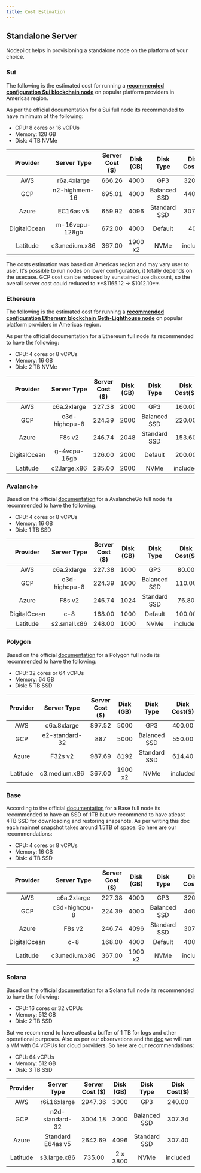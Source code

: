 ```yaml
---
title: Cost Estimation
---
```


## Standalone Server

Nodepilot helps in provisioning a standalone node on the platform of your choice.

### Sui

The following is the estimated cost for running a [**recommended configuration Sui blockchain node**](https://docs.sui.io/build/fullnode#hardware-requirements) on popular platform providers in Americas region.

As per the official documentation for a Sui full node its recommended to have minimum of the following:

- CPU: 8 cores or 16 vCPUs
- Memory: 128 GB
- Disk: 4 TB NVMe

|   Provider   |  Server Type   | Server Cost ($) | Disk (GB) |  Disk Type   | Disk Cost($) |                                         Monthly Cost ($)                                         |
| :----------: | :------------: | :-------------: | :-------: | :----------: | :----------: | :----------------------------------------------------------------------------------------------: |
|     AWS      |  r6a.4xlarge   |     666.26      |   4000    |     GP3      |    320.00    |     [986.26](https://calculator.aws/#/estimate?id=24d697438d2b3e52b77bab7e1004cfe36e48651a)      |
|     GCP      | n2-highmem-16  |     695.01      |   4000    | Balanced SSD |    440.00    | [1135.01](https://cloud.google.com/products/calculator/#id=c7c15d25-5a25-4133-ac1f-87c8fabc1e03) |
|    Azure     |   EC16as v5    |     659.92      |   4096    | Standard SSD |    307.20    |                  [967.12](https://azure.com/e/73021f4d1540424da67fb8f799f6a81a)                  |
| DigitalOcean | m-16vcpu-128gb |     672.00      |   4000    |   Default    |     400      |                                             1072.00                                              |
|   Latitude   | c3.medium.x86  |     367.00      |  1900 x2  |     NVMe     |   included   |                                              388.00                                              |

<Note>
	The costs estimation was based on Americas region and may vary user to user.
	It's possible to run nodes on lower configuration, it totally depends on the
	usecase.
</Note>

<Info>
	GCP cost can be reduced by sunstained use discount, so the overall server cost
	could reduced to **$1165.12 -> $1012.10**.
</Info>

### Ethereum

The following is the estimated cost for running a [**recommended configuration Ethereum blockchain Geth-Lighthouse node**](https://ethereum.org/en/developers/docs/nodes-and-clients/run-a-node/#requirements) on popular platform providers in Americas region.

As per the official documentation for a Ethereum full node its recommended to have the following:

- CPU: 4 cores or 8 vCPUs
- Memory: 16 GB
- Disk: 2 TB NVMe

|   Provider   |  Server Type  | Server Cost ($) | Disk (GB) |  Disk Type   | Disk Cost($) |                                        Monthly Cost ($)                                         |
| :----------: | :-----------: | :-------------: | :-------: | :----------: | :----------: | :---------------------------------------------------------------------------------------------: |
|     AWS      |  c6a.2xlarge  |     227.38      |   2000    |     GP3      |    160.00    |     [387.38](https://calculator.aws/#/estimate?id=b51da113ad6fd3a95a9a1d931d2853cf77e098cb)     |
|     GCP      | c3d-highcpu-8 |     224.39      |   2000    | Balanced SSD |    220.00    | [444.39](https://cloud.google.com/products/calculator/#id=947aa446-e85b-4351-9205-6bcdaa0efdda) |
|    Azure     |    F8s v2     |     246.74      |   2048    | Standard SSD |    153.60    |                 [400.34](https://azure.com/e/a5d0d5046374439497588dda8040d8be)                  |
| DigitalOcean | g-4vcpu-16gb  |     126.00      |   2000    |   Default    |    200.00    |                                             326.00                                              |
|   Latitude   | c2.large.x86  |     285.00      |   2000    |     NVMe     |   included   |                                             285.00                                              |

### Avalanche

Based on the official [documentation](https://docs.avax.network/nodes/run/node-manually#hardware-and-os-requirements) for a AvalancheGo full node its recommended to have the following:

- CPU: 4 cores or 8 vCPUs
- Memory: 16 GB
- Disk: 1 TB SSD

|   Provider   |  Server Type  | Server Cost ($) | Disk (GB) |  Disk Type   | Disk Cost($) |                                        Monthly Cost ($)                                         |
| :----------: | :-----------: | :-------------: | :-------: | :----------: | :----------: | :---------------------------------------------------------------------------------------------: |
|     AWS      |  c6a.2xlarge  |     227.38      |   1000    |     GP3      |    80.00     |     [307.38](https://calculator.aws/#/estimate?id=00a0e331b796c5d4f965270b3941c12491c1a596)     |
|     GCP      | c3d-highcpu-8 |     224.39      |   1000    | Balanced SSD |    110.00    | [334.39](https://cloud.google.com/products/calculator/#id=080e71a3-af23-4656-9142-3e3921edf76a) |
|    Azure     |    F8s v2     |     246.74      |   1024    | Standard SSD |    76.80     |                 [323.54](https://azure.com/e/b129561afa044f0b9a4d70eacd841803)                  |
| DigitalOcean |      c-8      |     168.00      |   1000    |   Default    |    100.00    |                                             268.00                                              |
|   Latitude   | s2.small.x86  |     248.00      |   1000    |     NVMe     |   included   |                                             248.00                                              |

### Polygon

Based on the official [documentation](https://wiki.polygon.technology/docs/pos/validator/validator-node-system-requirements/#recommended-system-requirements) for a Polygon full node its recommended to have the following:

- CPU: 32 cores or 64 vCPUs
- Memory: 64 GB
- Disk: 5 TB SSD

| Provider |  Server Type   | Server Cost ($) | Disk (GB) |  Disk Type   | Disk Cost($) |                                         Monthly Cost ($)                                         |
| :------: | :------------: | :-------------: | :-------: | :----------: | :----------: | :----------------------------------------------------------------------------------------------: |
|   AWS    |  c6a.8xlarge   |     897.52      |   5000    |     GP3      |    400.00    |     [1297.52](https://calculator.aws/#/estimate?id=04bf591a3282b954693d68bd9823639a8663e5bf)     |
|   GCP    | e2-standard-32 |       887       |   5000    | Balanced SSD |    550.00    | [1437.00](https://cloud.google.com/products/calculator/#id=e0cbe41f-0db4-4ee9-b2eb-01c8fcbf46ca) |
|  Azure   |    F32s v2     |     987.69      |   8192    | Standard SSD |    614.40    |                 [1602.09](https://azure.com/e/860e5698810f4438bf5c9f8429ecb8b7)                  |
| Latitude | c3.medium.x86  |     367.00      |  1900 x2  |     NVMe     |   included   |                                              372.00                                              |

### Base

According to the official [documentation](https://docs.base.org/guides/run-a-base-node#hardware-requirements) for a Base full node its recommended to have an SSD of 1TB but
we recommend to have atleast 4TB SSD for downloading and restoring snapshots. As per writing this doc each mainnet snapshot takes around 1.5TB of space. So here are our recommendations:

- CPU: 4 cores or 8 vCPUs
- Memory: 16 GB
- Disk: 4 TB SSD

|   Provider   |  Server Type  | Server Cost ($) | Disk (GB) |  Disk Type   | Disk Cost($) |                                        Monthly Cost ($)                                         |
| :----------: | :-----------: | :-------------: | :-------: | :----------: | :----------: | :---------------------------------------------------------------------------------------------: |
|     AWS      |  c6a.2xlarge  |     227.38      |   4000    |     GP3      |    320.00    |     [547.38](https://calculator.aws/#/estimate?id=6afab4be83ab287f2c6959b75ce5385152cd1470)     |
|     GCP      | c3d-highcpu-8 |     224.39      |   4000    | Balanced SSD |    440.00    | [664.39](https://cloud.google.com/products/calculator/#id=4f7743e9-50e1-429e-a8e8-8ca6845a43b5) |
|    Azure     |    F8s v2     |     246.74      |   4096    | Standard SSD |    307.40    |                 [554.14](https://azure.com/e/9de1140735a849349aea66ba899dff35)                  |
| DigitalOcean |      c-8      |     168.00      |   4000    |   Default    |    400.00    |                                             568.00                                              |
|   Latitude   | c3.medium.x86 |     367.00      |  1900 x2  |     NVMe     |   included   |                                             388.00                                              |

### Solana

Based on the official [documentation](https://docs.solana.com/running-validator/validator-reqs#rpc-node-recommendations) for a Solana full node its recommended to have the following:

- CPU: 16 cores or 32 vCPUs
- Memory: 512 GB
- Disk: 2 TB SSD

But we recommend to have atleast a buffer of 1 TB for logs and other operational purposes. Also as per our observations and the [doc](https://docs.solana.com/running-validator/validator-reqs#virtual-machines-on-cloud-platforms)
we will run a VM with 64 vCPUs for cloud providers. So here are our recommendations:

- CPU: 64 vCPUs
- Memory: 512 GB
- Disk: 3 TB SSD

| Provider |    Server Type    | Server Cost ($) | Disk (GB) |  Disk Type   | Disk Cost($) |                                                                                                                                                                                                                                                                                                                             Monthly Cost ($)                                                                                                                                                                                                                                                                                                                              |
| :------: | :---------------: | :-------------: | :-------: | :----------: | :----------: | :-----------------------------------------------------------------------------------------------------------------------------------------------------------------------------------------------------------------------------------------------------------------------------------------------------------------------------------------------------------------------------------------------------------------------------------------------------------------------------------------------------------------------------------------------------------------------------------------------------------------------------------------------------------------------: |
|   AWS    |   r6i.16xlarge    |     2947.36     |   3000    |     GP3      |    240.00    |                                                                                                                                                                                                                                                                                         [3187.36](https://calculator.aws/#/estimate?id=75283d956e2724e84cf2ccca8acd565a5189eaa3)                                                                                                                                                                                                                                                                                          |
|   GCP    |  n2d-standard-32  |     3004.18     |   3000    | Balanced SSD |    307.34    | [3311.52](https://cloud.google.com/products/calculator/?utm_source=google&utm_medium=cpc&utm_campaign=japac-IN-all-en-dr-BKWS-all-hv-trial-EXA-dr-1605216&utm_content=text-ad-none-none-DEV_c-CRE_634197777342-ADGP_Hybrid%20%7C%20BKWS%20-%20EXA%20%7C%20Txt%20~%20Storage_Cloud%20Storage_gcp%20storage_price-KWID_43700074201094982-kwd-836982052486&userloc_9301326-network_g&utm_term=KW_gcp%20storage%20price%20calculator&gad_source=1&gclid=CjwKCAiA75itBhA6EiwAkho9e8q-274PTeffIouh0B8TsH7qHPCJf9UiHcnJGQCU-YsRoExJ8mDJ8RoCcgsQAvD_BwE&gclsrc=aw.ds&dl=CiQ5ODVjYjMzNy0wNmVlLTQ4OTUtOWYxYS03MzlmNjJlOWIxZTYQChokMEQyMzUzRTItQjkyOS00MjhGLUJBODAtQUREODczMzdDMEU2) |
|  Azure   | Standard E64as v5 |     2642.69     |   4096    | Standard SSD |    307.40    |                                                                                                                                                                                                                                                                                                      [2950.09](https://azure.com/e/da1f017e7db24f75af30a629d54588e4)                                                                                                                                                                                                                                                                                                      |
| Latitude |   s3.large.x86    |     735.00      | 2 x 3800  |     NVMe     |   included   |                                                                                                                                                                                                                                                                                                                                  735.00                                                                                                                                                                                                                                                                                                                                   |
